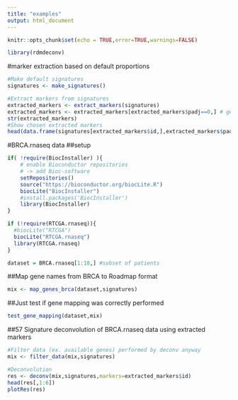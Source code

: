 ```yaml
---
title: "examples"
output: html_document
---
```


```r
knitr::opts_chunk$set(echo = TRUE,error=TRUE,warnings=FALSE)

library(rdmdeconv)
```


#marker extraction based on default proportions 
```r
#Make default signatures
signatures <- make_signatures()

#Extract markers from signatures
extracted_markers <- extract_markers(signatures)
extracted_markers <- extracted_markers[extracted_markers$padj==0,] # get only markers with 0 padj (lowest)
str(extracted_markers)
#Show chosen extracted markers
head(data.frame(signatures[extracted_markers$id,],extracted_markers$padj),10)

```

#BRCA.rnaseq data 
##setup

```r

if( !require(BiocInstaller) ){
    # enable Bioconductor repositories
    # -> add Bioc-software
    setRepositories() 
    source("https://bioconductor.org/biocLite.R")
    biocLite("BiocInstaller")
    #install.packages('BiocInstaller')
    library(BiocInstaller)
}

if (!require(RTCGA.rnaseq)){
  #biocLite("RTCGA")
  biocLite("RTCGA.rnaseq")
  library(RTCGA.rnaseq)
}

dataset = BRCA.rnaseq[1:10,] #subset of patients
```

##Map gene names from BRCA to Roadmap format
```r
mix <- map_genes_brca(dataset,signatures)
```

##Just test if gene mapping was correctly performed
```r
test_gene_mapping(dataset,mix)
```

##57 Signature deconvolution of BRCA.rnaseq data using extracted markers 
```r
#Filter data (ex. available genes) performed by deconv anyway
mix <- filter_data(mix,signatures)

#Deconvolution
res <- deconv(mix,signatures,markers=extracted_markers$id)
head(res[,1:6])
plotRes(res)

```